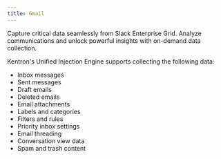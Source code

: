 ```yaml
---
title: Gmail
---
```


Capture critical data seamlessly from Slack Enterprise Grid. Analyze communications and unlock powerful insights with on-demand data collection.

Kentron's Unified Injection Engine supports collecting the following data:

- Inbox messages
- Sent messages
- Draft emails
- Deleted emails
- Email attachments
- Labels and categories
- Filters and rules
- Priority inbox settings
- Email threading
- Conversation view data
- Spam and trash content

